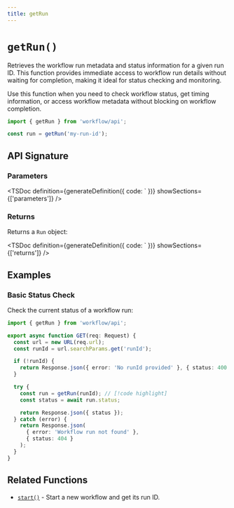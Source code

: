```yaml
---
title: getRun
---
```



# `getRun()`

Retrieves the workflow run metadata and status information for a given run ID. This function provides immediate access to workflow run details without waiting for completion, making it ideal for status checking and monitoring.

Use this function when you need to check workflow status, get timing information, or access workflow metadata without blocking on workflow completion.

```typescript lineNumbers
import { getRun } from 'workflow/api';

const run = getRun('my-run-id');
```

## API Signature

### Parameters

<TSDoc
definition={generateDefinition({
  code: `
})}
showSections={['parameters']}
/>

### Returns

Returns a `Run` object:

<TSDoc
definition={generateDefinition({
  code: `
})}
showSections={['returns']}
/>

## Examples

### Basic Status Check

Check the current status of a workflow run:

```typescript lineNumbers
import { getRun } from 'workflow/api';

export async function GET(req: Request) {
  const url = new URL(req.url);
  const runId = url.searchParams.get('runId');

  if (!runId) {
    return Response.json({ error: 'No runId provided' }, { status: 400 });
  }

  try {
    const run = getRun(runId); // [!code highlight]
    const status = await run.status;

    return Response.json({ status });
  } catch (error) {
    return Response.json(
      { error: 'Workflow run not found' },
      { status: 404 }
    );
  }
}
```

## Related Functions

- [`start()`](/docs/api-reference/workflow-api/start) - Start a new workflow and get its run ID.
